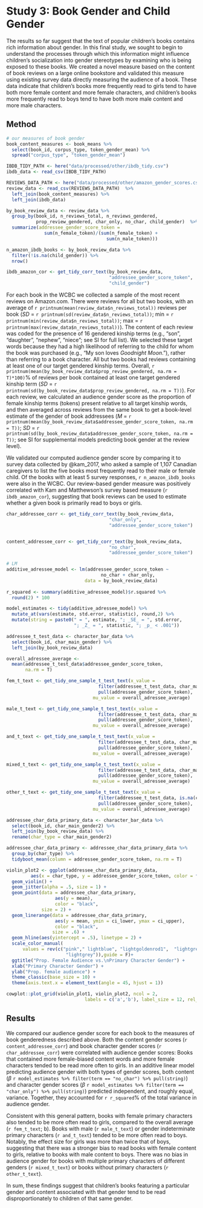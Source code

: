 

# Study 3: Book Gender and Child Gender

The results so far suggest that the text of popular children’s books contains rich information about gender. In this final study, we sought to begin to understand the processes through which this information might influence children’s socialization into gender stereotypes by examining who is being exposed to these books.  We created a novel measure based on the content of book reviews on a large online bookstore and validated this measure using existing survey data directly measuring the audience of a book. These data indicate that children’s books more frequently read to girls tend to have both more female content and more female characters, and children’s books more frequently read to boys tend to have both more male content and more male characters. 


## Method
```r
# our measures of book gender
book_content_measures <- book_means %>%
  select(book_id, corpus_type, token_gender_mean) %>%
  spread("corpus_type", "token_gender_mean")

IBDB_TIDY_PATH <- here("data/processed/other/ibdb_tidy.csv")
ibdb_data <- read_csv(IBDB_TIDY_PATH)

REVIEWS_DATA_PATH <- here("data/processed/other/amazon_gender_scores.csv")
review_data <- read_csv(REVIEWS_DATA_PATH)  %>%
  left_join(book_content_measures) %>% 
  left_join(ibdb_data)
```

```r
by_book_review_data <- review_data %>%
  group_by(book_id, n_reviews_total, n_reviews_gendered,
           prop_review_gendered, char_only, no_char, child_gender)  %>%
  summarize(addressee_gender_score_token =
              sum(n_female_token)/(sum(n_female_token) +
                                     sum(n_male_token)))

n_amazon_ibdb_books <- by_book_review_data %>%
  filter(!is.na(child_gender)) %>%
  nrow()

ibdb_amazon_cor <- get_tidy_corr_text(by_book_review_data,
                                      "addressee_gender_score_token",
                                      "child_gender")
```


For each book in the WCBC we collected a sample of the most recent reviews on Amazon.com. There were reviews for all but two books, with an average of `r printnum(mean(review_data$n_reviews_total))` reviews per book (_SD_ = `r printnum(sd(review_data$n_reviews_total))`; min = `r printnum(min(review_data$n_reviews_total))`; max = `r printnum(max(review_data$n_reviews_total))`). The content of each review was coded for the presence of 16 gendered kinship terms (e.g., “son”, “daughter”, “nephew”, “niece”; see SI for full list). We selected these target words because they had a high likelihood of referring to the child for whom the book was purchased (e.g., “My son loves *Goodnight Moon*.”), rather than referring to a book character. All but two books had reviews containing at least one of our target gendered kinship terms. Overall, `r printnum(mean(by_book_review_data$prop_review_gendered, na.rm = T)*100)`% of reviews per book contained at least one target gendered kinship term (_SD_ = `r printnum(sd(by_book_review_data$prop_review_gendered, na.rm = T))`). For each review, we calculated an audience gender score as the proportion of female kinship terms (tokens) present relative to all target kinship words, and then averaged across reviews from the same book to get a book-level estimate of the gender of book addressees (_M_ = `r printnum(mean(by_book_review_data$addressee_gender_score_token, na.rm = T))`; _SD_ = `r printnum(sd(by_book_review_data$addressee_gender_score_token, na.rm = T))`; see SI for supplemental models predicting book gender at the review level). 

We validated our computed audience gender score by comparing it to survey data collected by @kam_2017, who asked a sample of 1,107 Canadian caregivers to list the five books most frequently read to their male or female child. Of the books with at least 5 survey responses, `r n_amazon_ibdb_books` were also in the WCBC. Our review-based gender measure was positively correlated with Kam and Matthewson’s survey based measure (`r ibdb_amazon_cor`), suggesting that book reviews can be used to estimate whether a given book is primarily read to boys or girls.

```r
char_addressee_corr <- get_tidy_corr_text(by_book_review_data,
                                      "char_only",
                                      "addressee_gender_score_token")


content_addressee_corr <- get_tidy_corr_text(by_book_review_data,
                                      "no_char",
                                      "addressee_gender_score_token")

# LM
additive_adressee_model <- lm(addressee_gender_score_token ~
                                   no_char + char_only,
                             data = by_book_review_data) 
  
r_squared <- summary(additive_adressee_model)$r.squared %>%
  round(2) * 100

model_estimates <- tidy(additive_adressee_model) %>%
  mutate_at(vars(estimate, std.error, statistic), round,2) %>%
  mutate(string = paste0(" = ", estimate, "; _SE_ = ", std.error, 
                         "; _Z_ = ", statistic, "; _p_ < .001"))
```

```r
addressee_t_test_data <- character_bar_data %>%
  select(book_id, char_main_gender) %>%
  left_join(by_book_review_data) 

overall_adressee_average <- 
  mean(addressee_t_test_data$addressee_gender_score_token, 
       na.rm = T)

fem_t_text <- get_tidy_one_sample_t_test_text(x_value = 
                                  filter(addressee_t_test_data, char_main_gender ==  "F") %>%
                                  pull(addressee_gender_score_token), 
                                mu_value = overall_adressee_average)

male_t_text <- get_tidy_one_sample_t_test_text(x_value = 
                                  filter(addressee_t_test_data, char_main_gender ==  "M") %>%
                                  pull(addressee_gender_score_token), 
                                mu_value = overall_adressee_average)

and_t_text <- get_tidy_one_sample_t_test_text(x_value = 
                                  filter(addressee_t_test_data, char_main_gender ==  "AND") %>%
                                  pull(addressee_gender_score_token), 
                                mu_value = overall_adressee_average)

mixed_t_text <- get_tidy_one_sample_t_test_text(x_value = 
                                  filter(addressee_t_test_data, char_main_gender ==  "MIXED") %>%
                                  pull(addressee_gender_score_token), 
                                mu_value = overall_adressee_average)

other_t_text <- get_tidy_one_sample_t_test_text(x_value = 
                                  filter(addressee_t_test_data, is.na(char_main_gender)) %>%
                                  pull(addressee_gender_score_token), 
                                mu_value = overall_adressee_average)
```



```r


addressee_char_data_primary_data <- character_bar_data %>%
  select(book_id, char_main_gender2) %>%
  left_join(by_book_review_data) %>%
  rename(char_type = char_main_gender2) 

addressee_char_data_primary <- addressee_char_data_primary_data %>%
  group_by(char_type) %>%
  tidyboot_mean(column = addressee_gender_score_token, na.rm = T) 

violin_plot2 <- ggplot(addressee_char_data_primary_data, 
         aes(x = char_type, y = addressee_gender_score_token, color = fct_rev(char_type))) +
  geom_violin() +
  geom_jitter(alpha = .5, size = 1) +
  geom_point(data = addressee_char_data_primary, 
                  aes(y = mean), 
                  color = "black",
             size = 2) +
  geom_linerange(data = addressee_char_data_primary, 
                  aes(y = mean, ymin = ci_lower, ymax = ci_upper), 
                  color = "black", 
                 size = .6) +
  geom_hline(aes(yintercept = .5), linetype = 2) +
  scale_color_manual(
      values = rev(c("pink"," lightblue", "lightgoldenrod1",  "lightgreen", 
                      "lightgrey")),guide = F)+
  ggtitle("Prop. Female Audience vs.\nPrimary Character Gender") +
  xlab("Primary Character Gender") +
  ylab("Prop. female audience") +
  theme_classic(base_size = 10) +
  theme(axis.text.x = element_text(angle = 45, hjust = 1))

cowplot::plot_grid(violin_plot1, violin_plot2, ncol = 2,
                             labels = c('a','b'), label_size = 12, rel_widths = c(1,1))
```


## Results

We compared our audience gender score for each book to the measures of book genderedness described above. Both the content gender scores  (`r content_addressee_corr`) and book character gender scores (`r char_addressee_corr`) were correlated with audience gender scores: Books that contained more female-biased content words and more female characters tended to be read more often to girls. In an additive linear model predicting audience gender with both types of gender scores, both content  ($\beta$ `r model_estimates %>% filter(term == "no_char") %>% pull(string)`) and character gender scores ($\beta$ `r model_estimates %>% filter(term == "char_only") %>% pull(string)`) predicted independent, and roughly equal, variance. Together, they accounted for `r r_squared`%  of the total variance in audience gender. 

Consistent with this general pattern, books with female primary characters also tended to be more often read to girls, compared to the overall average (`r fem_t_text`; \autoref{fig:characterplots}b). Books with male (`r male_t_text`) or gender indeterminate primary characters  (`r and_t_text`) tended to be more often read to boys. Notably, the effect size for girls was more than twice that of boys, suggesting that there was a stronger bias to read books with female content to girls, relative to books with male content to boys. There was no bias in audience gender for books with multiple primary characters of different genders (`r mixed_t_text`)  or books without primary characters (`r other_t_text`).

In sum, these findings suggest that  children’s books  featuring a particular gender and content  associated with that gender tend to be read disproportionately to children of that same gender.
